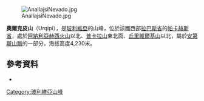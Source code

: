 [[Image:AnallajsiNevado.jpg|right]]

{{Coord|17|46|26|S|68|55|20|W|display=title}}

'''奧爾克皮山'''（Urqipi），是[[玻利維亞|玻利維亞]]的山峰，位於該國西部[[拉巴斯省|拉巴斯省]]的[[帕卡赫斯省|帕卡赫斯省]]，處於[[阿納利亞赫西火山|阿納利亞赫西火山]]以北、[[普卡拉山_(帕卡赫斯省)|普卡拉山]]東北面、[[丘里維爾基山|丘里維爾基山]]以北，屬於[[安第斯山脈|安第斯山脈]]的一部分，海拔高度4,230米。

==參考資料==
*{{cite web|url=http://www.ine.gob.bo/publicaciones/visorPdf.aspx?Codigo=020303&tipo=1|title=Calacoto|author=<!--Staff writer(s); no by-line.-->|date=|website=|publisher=INE, Bolivia|accessdate=November 8, 2014|deadurl=yes|archiveurl=https://web.archive.org/web/20141108070655/http://www.ine.gob.bo/publicaciones/visorPdf.aspx?Codigo=020303&tipo=1|archivedate=2014年11月8日}}

{{Bolivia-geo-stub}}
[[Category:玻利維亞山峰|Category:玻利維亞山峰]]